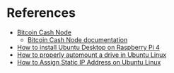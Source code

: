 # References

- [Bitcoin Cash Node](https://bitcoincashnode.org/en/)
  - [Bitcoin Cash Node documentation](https://docs.bitcoincashnode.org/)
- [How to install Ubuntu Desktop on Raspberry Pi 4](https://ubuntu.com/tutorials/how-to-install-ubuntu-desktop-on-raspberry-pi-4#1-overview)
- [How to properly automount a drive in Ubuntu Linux](https://www.techrepublic.com/article/how-to-properly-automount-a-drive-in-ubuntu-linux/)
- [How to Assign Static IP Address on Ubuntu Linux](https://itsfoss.com/static-ip-ubuntu/)
